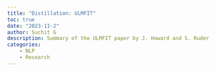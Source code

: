 ```yaml
---
title: "Distillation: ULMFIT"
toc: true
date: "2023-11-2"
author: Suchit G
description: Summary of the ULMFIT paper by J. Howard and S. Ruder
categories:
    - NLP
    - Research
---
```


#
